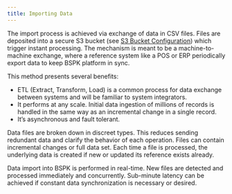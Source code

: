 ```yaml
---
title: Importing Data
---
```


The import process is achieved via exchange of data in CSV files. Files are deposited into a secure S3 bucket (see [S3 Bucket Configuration](/s3-bucket-configuration)) which trigger instant processing. The mechanism is meant to be a machine-to-machine exchange, where a reference system like a POS or ERP periodically export data to keep BSPK platform in sync.

This method presents several benefits:

- ETL (Extract, Transform, Load) is a common process for data exchange between systems and will be familiar to system integrators.
- It performs at any scale. Initial data ingestion of millions of records is handled in the same way as an incremental change in a single record.
- It’s asynchronous and fault tolerant.

Data files are broken down in discreet types. This reduces sending redundant data and clarify the behavior of each operation. Files can contain incremental changes or full data set. Each time a file is processed, the underlying data is created if new or updated its reference exists already.

<Info>
Data import into BSPK is performed in real-time. New files are detected and processed immediately and concurrently. Sub-minute latency can be achieved if constant data synchronization is necessary or desired.
</Info>
